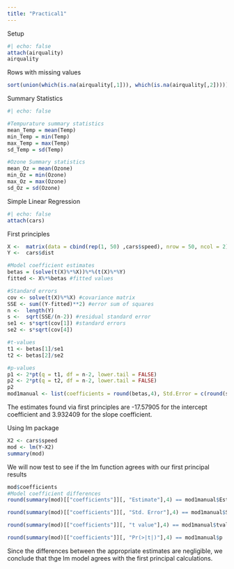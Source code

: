 ```yaml
---
title: "Practical1"
---
```


Setup

```r
#| echo: false
attach(airquality)
airquality
```

Rows with missing values

```r
sort(union(which(is.na(airquality[,1])), which(is.na(airquality[,2]))))
```

Summary Statistics

```r
#| echo: false

#Tempurature summary statistics 
mean_Temp = mean(Temp)
min_Temp = min(Temp)
max_Temp = max(Temp)
sd_Temp = sd(Temp)

#Ozone Summary statistics
mean_Oz = mean(Ozone)
min_Oz = min(Ozone)
max_Oz = max(Ozone)
sd_Oz = sd(Ozone)
```

Simple Linear Regression

```r
#| echo: false
attach(cars)
```

First principles

```r
X <-  matrix(data = cbind(rep(1, 50) ,cars$speed), nrow = 50, ncol = 2)
Y <-  cars$dist

#Model coefficient estimates
betas = (solve(t(X)%*%X))%*%(t(X)%*%Y)
fitted <- X%*%betas #fitted values

#Standard errors
cov <- solve(t(X)%*%X) #covariance matrix
SSE <- sum((Y-fitted)**2) #error sum of squares
n <-  length(Y)
s <-  sqrt(SSE/(n-2)) #residual standard error
se1 <- s*sqrt(cov[1]) #standard errors
se2 <- s*sqrt(cov[4])

#t-values
t1 <- betas[1]/se1
t2 <- betas[2]/se2

#p-values
p1 <- 2*pt(q = t1, df = n-2, lower.tail = FALSE)
p2 <- 2*pt(q = t2, df = n-2, lower.tail = FALSE)
p2
mod1manual <- list(coefficients = round(betas,4), Std.Error = c(round(se1,4),round(se2,4)), tvalue = c(round(t1,4),round(t2,4)), p = c(round(p1,4),round(p2,4)))


```

The estimates found via first principles are -17.57905 for the intercept coefficient and 3.932409 for the slope coefficient.

Using lm package

```r
X2 <- cars$speed
mod <- lm(Y~X2)
summary(mod)
```

We will now test to see if the lm function agrees with our first principal results

```r

mod$coefficients
#Model coefficient differences
round(summary(mod)[["coefficients"]][, "Estimate"],4) == mod1manual$Estimate

round(summary(mod)[["coefficients"]][, "Std. Error"],4) == mod1manual$Std.Error

round(summary(mod)[["coefficients"]][, "t value"],4) == mod1manual$tvalue

round(summary(mod)[["coefficients"]][, "Pr(>|t|)"],4) == mod1manual$p


```

Since the differences between the appropriate estimates are negligible, we conclude that thge lm model agrees with the first principal calculations.
